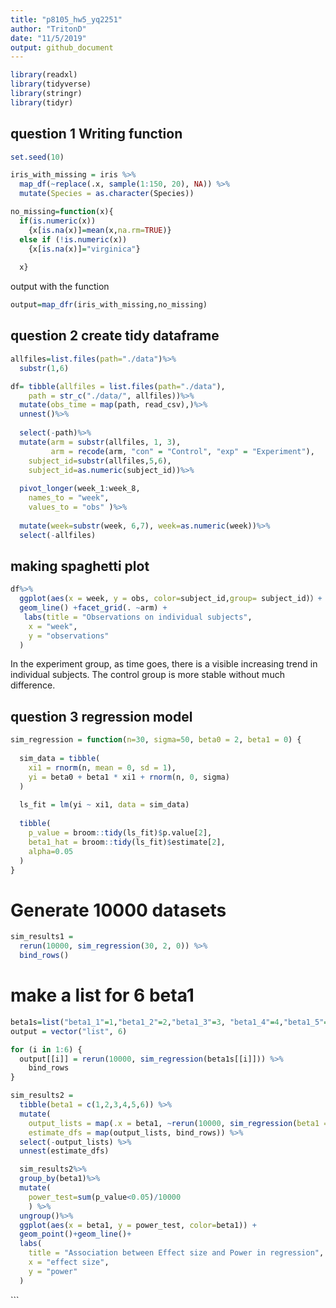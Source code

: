 ```yaml
---
title: "p8105_hw5_yq2251"
author: "TritonD"
date: "11/5/2019"
output: github_document
---
```


```r
library(readxl)
library(tidyverse)
library(stringr)
library(tidyr)
```


## question 1 Writing function
```r
set.seed(10)

iris_with_missing = iris %>% 
  map_df(~replace(.x, sample(1:150, 20), NA)) %>%
  mutate(Species = as.character(Species))
```


```r
no_missing=function(x){
  if(is.numeric(x))   
    {x[is.na(x)]=mean(x,na.rm=TRUE)}
  else if (!is.numeric(x))
    {x[is.na(x)]="virginica"}
  
  x}
```

output with the function
```r
output=map_dfr(iris_with_missing,no_missing)
```


## question 2 create  tidy dataframe

```r
allfiles=list.files(path="./data")%>%
  substr(1,6)
```

```r
df= tibble(allfiles = list.files(path="./data"),
    path = str_c("./data/", allfiles))%>%
  mutate(obs_time = map(path, read_csv),)%>%
  unnest()%>%
  
  select(-path)%>%
  mutate(arm = substr(allfiles, 1, 3),
         arm = recode(arm, "con" = "Control", "exp" = "Experiment"),
    subject_id=substr(allfiles,5,6),
    subject_id=as.numeric(subject_id))%>%
  
  pivot_longer(week_1:week_8,
    names_to = "week",
    values_to = "obs" )%>%
  
  mutate(week=substr(week, 6,7), week=as.numeric(week))%>%
  select(-allfiles)
```

## making spaghetti plot
```r
df%>%
  ggplot(aes(x = week, y = obs, color=subject_id,group= subject_id)）+
  geom_line() +facet_grid(. ~arm) +
   labs(title = "Observations on individual subjects",
    x = "week",
    y = "observations"
  ) 
```

In the experiment group, as time goes, there is a visible increasing trend in individual subjects. The control group is more stable without much difference.


## question 3 regression model
```r
sim_regression = function(n=30, sigma=50, beta0 = 2, beta1 = 0) {
  
  sim_data = tibble(
    xi1 = rnorm(n, mean = 0, sd = 1),
    yi = beta0 + beta1 * xi1 + rnorm(n, 0, sigma)
  )
  
  ls_fit = lm(yi ~ xi1, data = sim_data)
  
  tibble(
    p_value = broom::tidy(ls_fit)$p.value[2],
    beta1_hat = broom::tidy(ls_fit)$estimate[2],
    alpha=0.05
  )
}
```


# Generate 10000 datasets
```r
sim_results1 = 
  rerun(10000, sim_regression(30, 2, 0)) %>% 
  bind_rows()
```

# make a list for 6 beta1
```r
beta1s=list("beta1_1"=1,"beta1_2"=2,"beta1_3"=3, "beta1_4"=4,"beta1_5"=5,"beta1_6"=6)
output = vector("list", 6)

for (i in 1:6) {
  output[[i]] = rerun(10000, sim_regression(beta1s[[i]])) %>% 
    bind_rows
}
```

```r
sim_results2 = 
  tibble(beta1 = c(1,2,3,4,5,6)) %>% 
  mutate(
    output_lists = map(.x = beta1, ~rerun(10000, sim_regression(beta1 = .x))),
    estimate_dfs = map(output_lists, bind_rows)) %>% 
  select(-output_lists) %>% 
  unnest(estimate_dfs)
```

```r
  sim_results2%>%
  group_by(beta1)%>%
  mutate(
    power_test=sum(p_value<0.05)/10000
    ) %>% 
  ungroup()%>%
  ggplot(aes(x = beta1, y = power_test, color=beta1)) + 
  geom_point()+geom_line()+
  labs(
    title = "Association between Effect size and Power in regression",
    x = "effect size",
    y = "power"
  ) 
```
```

